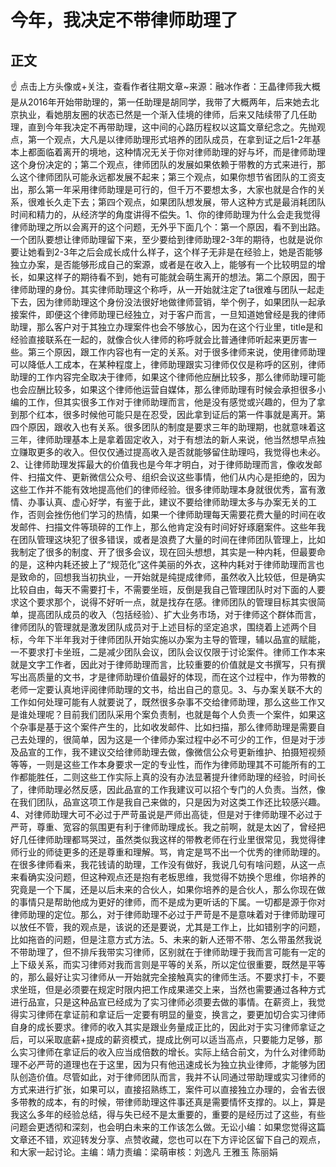 # 今年，我决定不带律师助理了
## 正文
☝ 点击上方头像或+关注，查看作者往期文章~来源：融冰作者：王晶律师我大概是从2016年开始带助理的，第一任助理是胡同学，我带了大概两年，后来她去北京执业，看她朋友圈的状态已然是一个渐入佳境的律师，后来又陆续带了几任助理，直到今年我决定不再带助理，这中间的心路历程权以这篇文章纪念之。先抛观点，第一个观点，大凡是以律师助理形式培养的团队成员，在拿到证之后1-2年基本上都面临着离开的境地，这种情况无关于你对律师助理的好与坏，而是律师助理这个身份决定的；第二个观点，律师团队的发展如果依赖于带教的方式来进行，那么这个律师团队可能永远都发展不起来；第三个观点，如果你想节省团队的工资支出，那么第一年采用律师助理是可行的，但千万不要想太多，大家也就是合作的关系，很难长久走下去；第四个观点，如果团队想发展，带人这种方式是最消耗团队时间和精力的，从经济学的角度讲得不偿失。1、你的律师助理为什么会走我觉得律师助理之所以会离开的这个问题，无外乎下面几个：第一个原因，看不到出路。一个团队要想让律师助理留下来，至少要给到律师助理2-3年的期待，也就是说你要让她看到2-3年之后会成长成什么样子，这个样子无非是在经验上，她是否能够独立办案，是否能够形成自己的案源，或者是在收入上，能够有一个比较明显的增长，如果这样子的期待看不到，她有可能就会萌生离开的想法。第二个原因，囿于律师助理的身份。其实律师助理这个称呼，从一开始就注定了ta很难与团队一起走下去，因为律师助理这个身份没法很好地做律师营销，举个例子，如果团队一起承接案件，即便这个律师助理已经独立，对于客户而言，一旦知道她曾经是我的律师助理，那么客户对于其独立办理案件也会不够放心，因为在这个行业里，title是和经验直接联系在一起的，就像合伙人律师的称呼就会比普通律师听起来更厉害一些。第三个原因，跟工作内容也有一定的关系。对于很多律师来说，使用律师助理可以降低人工成本，在某种程度上，律师助理跟实习律师仅仅是称呼的区别，律师助理的工作内容完全取决于律师，如果这个律师他应酬比较多，那么律师助理可能也会应酬比较多，如果这个律师他运营自媒体，那么律师助理有时候会承担很多小编的工作，但其实很多工作对于律师助理而言，他是没有感觉或兴趣的，但为了拿到那个红本，很多时候他可能只是在忍受，因此拿到证后的第一件事就是离开。第四个原因，跟收入也有关系。很多团队的制度是要求三年的助理期，也就意味着这三年，律师助理基本上是拿着固定收入，对于有想法的新人来说，他当然想早点独立赚取更多的收入。但仅仅通过提高收入是否就能够留住助理吗，我觉得也未必。2、让律师助理发挥最大的价值我也是今年才明白，对于律师助理而言，像收发邮件、扫描文件、更新微信公众号、组织会议这些事情，他们从内心是拒绝的，因为这些工作并不能有效地提高他们的律师经验。很多律师助理本身就很优秀，富有激情、办事认真、虚心好学，有鉴于此，建议不要给律师助理太多与办案无关的工作，否则会挫伤他们学习的热情，如果一个律师助理每天需要花费大量的时间在收发邮件、扫描文件等琐碎的工作上，那么他肯定没有时间好好琢磨案件。这些年我在团队管理这块犯了很多错误，或者是浪费了大量的时间在律师团队管理上，比如我制定了很多的制度、开了很多会议，现在回头想想，其实是一种内耗，但最要命的是，这种内耗还披上了“规范化”这件美丽的外衣，这种内耗对于律师助理而言也是致命的，回想我当初执业，一开始就是纯提成律师，虽然收入比较低，但是确实比较自由，每天不需要打卡，不需要坐班，反倒是我自己管理团队时对下面的人要求这个要求那个，说得不好听一点，就是找存在感。律师团队的管理目标其实很简单，提高团队成员的收入（包括经验）、扩大业务市场，对于律师这个群体而言，律师团队的管理就是激发团队成员对于上述目标的坚定追求，围绕着上述两个目标，今年下半年我对于律师团队开始实施以办案为主导的管理，辅以品宣的赋能，一不要求打卡坐班，二是减少团队会议，团队会议仅限于讨论案件。律师工作本来就是文字工作者，因此对于律师助理而言，比较重要的价值就是文书撰写，只有撰写出高质量的文书，才是律师助理价值最好的体现，而在这个过程中，作为带教的老师一定要认真地评阅律师助理的文书，给出自己的意见。3、与办案关联不大的工作如何处理可能有人就要说了，既然很多杂事不交给律师助理，那么这些工作又是谁处理呢？目前我们团队采用个案负责制，也就是每个人负责一个案件，如果这个杂事是基于这个案件产生的，比如收发邮件、比如扫描，那么律师助理是需要自己去处理的，很简单，因为这是一个律师办案过程中必不可少的工作，但是对于涉及品宣的工作，我不建议交给律师助理去做，像微信公众号更新维护、拍摄短视频等等，一则是这些工作本身要求一定的专业性，而作为律师助理其不可能所有的工作都能胜任，二则这些工作实际上真的没有办法显著提升律师助理的经验，时间长了，律师助理必然反感，因此品宣的工作我建议可以招个专门的人负责。当然，像在我们团队，品宣这项工作是我自己来做的，只是因为对这类工作还比较感兴趣。4、对律师助理大可不必过于严苛虽说是严师出高徒，但是对于律师助理不必过于严苛，尊重、宽容的氛围更有利于律师助理成长。我之前啊，就是太凶了，曾经把好几任律师助理都骂哭过，虽然类似我这样的带教老师在行业里很常见，我觉得律师行业的师徒更多的还是尊重和理解。骂，肯定是骂不出一个优秀的律师助理的。在很多律师看来，我花钱请的助理，工作没有做好，我说几句有啥问题，从这一点来看确实没问题，但这种观点还是抱有老板思维，我觉得不妨换个思维，你培养的究竟是一个下属，还是以后未来的合伙人，如果你培养的是合伙人，那么你现在做的事情只是帮助他成为更好的律师，而不是成为更听话的下属。一切都是源于你对律师助理的定位。那么，对于律师助理不必过于严苛是不是意味着对于律师助理可以放任不管，我的观点是，该说的还是要说，尤其是工作上，比如错别字的问题，比如拖沓的问题，但是注意方式方法。5、未来的新人还带不带、怎么带虽然我说不带助理了，但不排斥我带实习律师，区别就在于律师助理于我而言可能有一定的上下级关系，而实习律师对我而言则是平等的关系，所以定位很重要，既然是平等的，那么最好让实习律师从一开始就完全接触真实的律师生活。不要求打卡，不要求坐班，但是必须要在规定时限内把工作成果递交上来，当然也需要通过各种方式进行品宣，只是这种品宣已经成为了实习律师必须要去做的事情。在薪资上，我觉得实习律师在拿证前和拿证后一定要有明显的量变，换言之，要更加切合实习律师自身的成长要求。律师的收入其实是跟业务量成正比的，因此对于实习律师拿证之后，可以采取底薪+提成的薪资模式，提成比例可以适当高点，只要能力足够，那么实习律师在拿证后的收入应当成倍数的增长。实际上结合前文，为什么对律师助理不必严苛的道理也在于这里，因为只有他迅速成长为独立执业律师，才能够为团队创造价值。尽管如此，对于律师团队而言，我并不认同通过带助理或实习律师的方式来进行扩张，如果可以，直接招熟练工，案件可以直接独立办理的，会省去很多带教的成本，有的时候，带律师助理这件事还真是需要情怀支撑的。以上，算是我这么多年的经验总结，得与失已经不是太重要的，重要的是经历过了这些，有些问题会更透彻和深刻，也会明白未来的工作该怎么做。无讼小编：如果您觉得这篇文章还不错，欢迎转发分享、点赞收藏，您也可以在下方评论区留下自己的观点，和大家一起讨论。主编：靖力责编：梁萌审核：刘逸凡 王雅玉 陈丽娟
